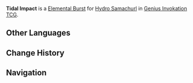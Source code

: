 {{Genius Invokation TCG Skill Infobox
|title      = Tidal Impact
|image      = Tidal Impact Character Card Skill.png
|type       = Elemental Burst
|character  = Hydro Samachurl
|element    = Hydro
|matching   = 3
|energy     = 2
|effect     = Deals 5 {{Color|Hydro DMG}}.
|order      = 3
}}
'''Tidal Impact''' is a [[Character Card Elemental Burst|Elemental Burst]] for [[Hydro Samachurl (Character Card)|Hydro Samachurl]] in [[Genius Invokation TCG]].

==Other Languages==
{{Other Languages
|en      = Tidal Impact
|zhs     = 激流冲击
|zhs_rm  = Jīliú Chōngjī
|zht     = 激流衝擊
|zht_rm  = Jīliú Chōngjí
|zh_tl   = Torrential Impact
|ja      = 激流衝撃
|ja_rm   = Gekiryuu Shougeki
|ja_tl   = Torrential Impact
|ko      = 격류의 충격
|ko_rm   = Gyeongnyu-ui Chunggyeok
|ko_tl   = Torrent Shock
|es      = Impacto torrencial
|es_tl   = Torrential Impact
|fr      = Impact tidal
|fr_tl   = Tidal Impact
|ru      = Водоворотный удар
|ru_tl   = Vortex Hit
|th      = Tidal Impact
|vi      = Thủy Triều Xung Kích
|vi_tl   = 
|de      = Stromstoß
|de_tl   = Current Surge
|id      = Tidal Impact
|pt      = Impacto Torrencial
|pt_tl   = 
|tr      = Coşkun Su Saldırısı
|tr_tl   = 
|it      = Raffica acquatica
|it_tl   = Water Gust
}}

==Change History==
{{Change History|3.3}}

==Navigation==
{{Genius Invokation TCG Skill Navbox|Hydro Samachurl}}
